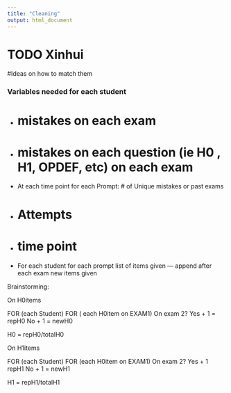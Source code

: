```yaml
---
title: "Cleaning"
output: html_document
---
```


# TODO Xinhui 




#Ideas on how to match them 

### Variables needed for each student 
 - # mistakes on each exam 
 - # mistakes on each question (ie H0 , H1, OPDEF, etc) on each exam
 - At each time point for each Prompt: # of Unique mistakes or past exams 
 - # Attempts 
 - # time point 
 - For each student for each prompt list of items given --- append after each exam new items given 



Brainstorming: 

On H0items 

FOR (each Student)
  FOR ( each H0item on EXAM1)
    On exam 2? 
      Yes + 1 =  repH0
      No + 1 = newH0

H0 = repH0/totalH0



On H1items 

FOR (each Student)
  FOR (each H0item on EXAM1)
    On exam 2? 
      Yes + 1 repH1 
      No + 1 = newH1

H1 = repH1/totalH1



